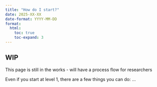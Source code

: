 ```yaml
---
title: "How do I start?"
date: 2025-XX-XX
date-format: YYYY-MM-DD
format:
  html:
    toc: true
    toc-expand: 3
---
```


::: callout-caution
## WIP

This page is still in the works - will have a process flow for researchers
:::

Even if you start at level 1, there are a few things you can do:
...